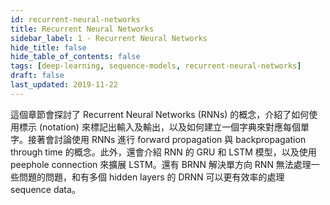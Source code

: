 ```yaml
---
id: recurrent-neural-networks
title: Recurrent Neural Networks
sidebar_label: 1 - Recurrent Neural Networks
hide_title: false
hide_table_of_contents: false
tags: [deep-learning, sequence-models, recurrent-neural-networks]
draft: false
last_updated: 2019-11-22
---
```


這個章節會探討了 Recurrent Neural Networks (RNNs) 的概念，介紹了如何使用標示 (notation) 來標記出輸入及輸出，以及如何建立一個字典來對應每個單字。接著會討論使用 RNNs 進行 forward propagation 與 backpropagation through time 的概念。此外，還會介紹 RNN 的 GRU 和 LSTM 模型，以及使用 peephole connection 來擴展 LSTM。還有 BRNN 解決單方向 RNN 無法處理一些問題的問題，和有多個 hidden layers 的 DRNN 可以更有效率的處理 sequence data。


<DocCardList />
